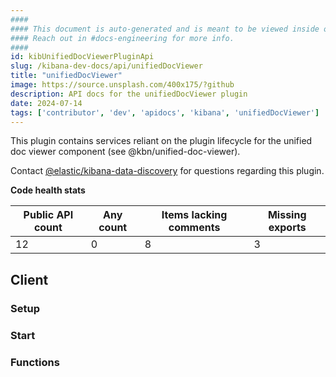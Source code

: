 ```yaml
---
####
#### This document is auto-generated and is meant to be viewed inside our experimental, new docs system.
#### Reach out in #docs-engineering for more info.
####
id: kibUnifiedDocViewerPluginApi
slug: /kibana-dev-docs/api/unifiedDocViewer
title: "unifiedDocViewer"
image: https://source.unsplash.com/400x175/?github
description: API docs for the unifiedDocViewer plugin
date: 2024-07-14
tags: ['contributor', 'dev', 'apidocs', 'kibana', 'unifiedDocViewer']
---
```


This plugin contains services reliant on the plugin lifecycle for the unified doc viewer component (see @kbn/unified-doc-viewer).

Contact [@elastic/kibana-data-discovery](https://github.com/orgs/elastic/teams/kibana-data-discovery) for questions regarding this plugin.

**Code health stats**

| Public API count  | Any count | Items lacking comments | Missing exports |
|-------------------|-----------|------------------------|-----------------|
| 12 | 0 | 8 | 3 |

## Client

### Setup
<DocDefinitionList data={[unifiedDocViewerObj.client.setup]}/>

### Start
<DocDefinitionList data={[unifiedDocViewerObj.client.start]}/>

### Functions
<DocDefinitionList data={unifiedDocViewerObj.client.functions}/>

